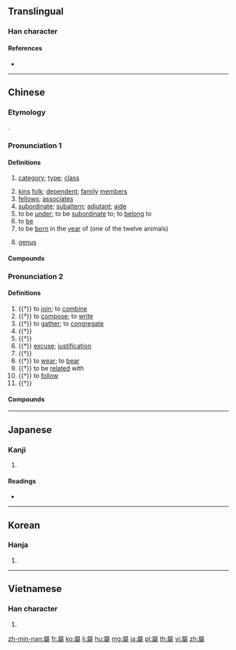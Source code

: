 {{also|属}}
==Translingual==

===Han character===
{{Han char|rn=44|rad=尸|as=18|sn=21|four=77227|canj=SEWI,SYYI}}

====References====
* {{Han ref|kx=0304.070|dkj=07821|dj=0602.170|hdz=20982.080|uh=5C6C|ud=23660|bh=C4DD|bd=50397}}

----

==Chinese==
{{zh-forms|s=属}}

===Etymology===
{{Han etym}}
{{Han compound|尾|蜀|c1=s|c2=p|ls=psc}}.

===Pronunciation 1===
{{zh-pron
|m=shǔ
|c=suk6
|md=sṳ̆k
|mn=sio̍k/chiok
|w=5zoq
|mc=2
|oc=1,2
|cat=n,v
}}

====Definitions====
{{zh-hanzi}}

# [[category]]; [[type]]; [[class]]
#: {{zh-x|金屬|metal}}
# [[kin]]s [[folk]]; [[dependent]]; [[family]] [[member]]s
# [[fellow]]s; [[associate]]s
# [[subordinate]]; [[subaltern]]; [[adjutant]]; [[aide]]
# to be [[under]]; to be [[subordinate]] to; to [[belong]] to
# to [[be]]
# to be [[born]] in the [[year]] of (one of the twelve animals)
# {{lb|zh|taxonomy}} [[genus]]

====Compounds====
{{zh-der|fold=1|一家眷屬|下屬|不屬|僚屬|卑親屬|天屬|官屬|家屬|專屬海域|尊親屬|屬下|屬人法|屬員|屬國|屬地|屬地法|屬實|屬性|屬於|屬相|屬車|役屬|從屬|戚屬|所屬|支屬|有情人終成眷屬|歸屬|法屬印度支那|法屬圭亞那|直屬|直系親屬|眷屬|神仙眷屬|私屬|聯屬|肖屬|舊屬|藩屬|要作神仙眷屬，先作柴米夫妻|親屬|親屬稱謂|親屬語言|軍屬|連屬|部屬|配屬|金屬|附屬|附屬品|附屬國|附屬物|隸屬|領屬|類屬|龍頭屬老成}}

===Pronunciation 2===
{{zh-pron
|m=zhǔ
|c=zuk1
|md=cé̤ṳk
|w=4tsoq
|mc=1
|oc=2,1
|cat=v
}}

====Definitions====
{{zh-hanzi}}

# {{†}} to [[join]]; to [[combine]]
# {{†}} to [[compose]]; to [[write]]
# {{†}} to [[gather]]; to [[congregate]]
# {{†}} {{zh-alt-form|囑|to [[entrust]]}}
# {{†}} {{zh-alt-form|囑|to [[exhort]]; to [[urge]]}}
# {{†}} [[excuse]]; [[justification]]
# {{†}} {{zh-alt-form|矚|to [[concentrate]] one's [[attention]] on}}
# {{†}} to [[wear]]; to [[bear]]
# {{†}} to be [[related]] with
# {{†}} to [[follow]]
# {{†}} {{zh-alt-form|注|to [[pour]]}}

====Compounds====
{{zh-der|fold=1|冠蓋相屬|吐屬|屬令|屬和|屬垣|屬垣有耳|屬對|屬屬|屬意|屬文|屬望|屬毛離裡|屬目|屬綴|屬纊|屬者|屬耳目|屬草稿|屬託|屬辭比事|岡連嶺屬|延屬|相屬|連屬}}

----

==Japanese==

===Kanji===
{{ja-kanji|grade=|rs=尸18}}

# {{defn|lang=ja|sort=尸18}}

====Readings====
* {{ja-readings|on=[[ぞく]] (zoku), [[しょく]] (shoku), [[しゅ]] (shu)|kun=[[やから]] (yakara), [[つく]] (tsuku), [[さかん]] (sakan)}}

----

==Korean==

===Hanja===
{{ko-hanja|hangeul=[[속]], [[촉]]|rv=sok, chok|mr=sok, ch'ok}}

# {{defn|lang=ko|sort=尸18}}

----

==Vietnamese==

===Han character===
{{vi-hantu|[[thuộc]], [[chúc]], [[chuộc]]|rs=尸18}}

# {{defn|lang=vi|sort=尸18}}

[[zh-min-nan:屬]]
[[fr:屬]]
[[ko:屬]]
[[li:屬]]
[[hu:屬]]
[[mg:屬]]
[[ja:屬]]
[[pl:屬]]
[[th:屬]]
[[vi:屬]]
[[zh:屬]]